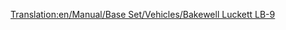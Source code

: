 [[Translation:en/Manual/Base Set/Vehicles/Bakewell Luckett LB-9]]
{{hu/Navbox Légi járművek}}
{{hu/Repülőgépek|Name=Bakewell Luckett LB-9
|Image=[[File:en/McDonnellDouglasDC-9.png|Bakewell Luckett LB-9]]
|Cost=34,863 (69.726)
|Speed=947 km/h (592 MPH)
|Annual=4,218 (8.436)
|Designed=1964
|Lifespan=26
|Capacity=100 utas és 15 csomag levél
|Description=Ez a gyakran használatos repülőgép gyors, kis és elővárosi repülőgépeken remekül szolgál.
|Real-lifeWikilink=McDonnell Douglas DC-9
|Real-life=[http://hu.wikipedia.org/wiki/McDonnell_Douglas_DC-9 McDonell DC-9]
}}